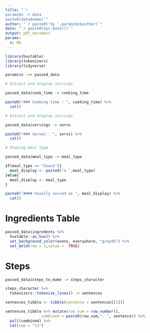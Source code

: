 ```yaml
---
title: "`r 
params$n -> data
paste0(data$name)`"
author: "`r paste0('by ',params$n$author)`"
date: "`r paste0(Sys.Date())`"
output: pdf_document
params:
  n: NA
---
```



```r
library(huxtable)
library(tokenizers)
library(tidyverse)

params$n ->> passed_data
```

```r

# Extract and display servings 

passed_data$cook_time -> cooking_time

paste0("### Cooking time : ", cooking_time) %>% 
  cat()

```


```r

# Extract and display servings 

passed_data$servings -> servs

paste0("### Serves : ", servs) %>% 
  cat()

```

```r

# Showing meal type 

passed_data$meal_type -> meal_type

if(meal_type == "Snack"){
  meal_display <- paste0("a ",meal_type)
}else{
  meal_display <- meal_type
}

paste0("#### Usually served as ", meal_display) %>% 
  cat()

```

# Ingredients Table

```r

passed_data$ingredents %>% 
  huxtable::as_hux() %>% 
  set_background_color(evens, everywhere, "grey95") %>% 
  set_bold(row = 1,value =  TRUE)

```

# Steps 

```r

passed_data$steps_to_make -> steps_character

steps_character %>% 
  tokenizers::tokenize_lines() -> sentences

sentences_tibble <- tibble(sentence = sentences[[1]])

sentences_tibble %>% mutate(row_num = row_number(),
                combined = paste0(row_num,". ", sentence)) %>% 
  pull(combined) %>% 
  cat(sep = "\n")

```

